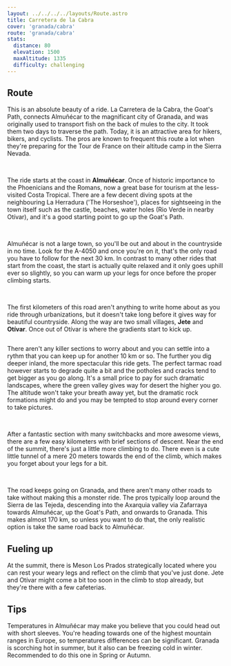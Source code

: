 ```yaml
---
layout: ../../../../layouts/Route.astro
title: Carretera de la Cabra
cover: 'granada/cabra'
route: 'granada/cabra'
stats:
  distance: 80
  elevation: 1500
  maxAltitude: 1335
  difficulty: challenging
---
```


## Route

This is an absolute beauty of a ride. La Carretera de la Cabra, the Goat's Path, connects Almuñécar to the magnificant city of Granada, and was originally used to transport fish on the back of mules to the city.
It took them two days to traverse the path. Today, it is an attractive area for hikers, bikers, and cyclists. 
The pros are known to frequent this route a lot when they're preparing for the Tour de France on their altitude camp in the Sierra Nevada.

&nbsp;

The ride starts at the coast in **Almuñécar**. Once of historic importance to the Phoenicians and the Romans, now a great base for tourism at the less-visited Costa Tropical.
There are a few decent diving spots at the neighbouring La Herradura ('The Horseshoe'), places for sightseeing in the town itself such as the castle, beaches, water holes (Rio Verde in nearby Otívar), and it's a good starting point to go up the Goat's Path.

&nbsp;

Almuñécar is not a large town, so you'll be out and about in the countryside in no time. Look for the A-4050 and once you're on it, that's the only road you have to follow for the next 30 km.
In contrast to many other rides that start from the coast, the start is actually quite relaxed and it only goes uphill ever so slightly, so you can warm up your legs for once before the proper climbing starts.

&nbsp;

The first kilometers of this road aren't anything to write home about as you ride through urbanizations, but it doesn't take long before it gives way for beautiful countryside. 
Along the way are two small villages, **Jete** and **Otívar**.
Once out of Otívar is where the gradients start to kick up. 

<img
  src="/routes/granada/cabra.png"
  alt=""
  class="mt-4 mb-8"
  height={200}
  width={750}
/>

There aren't any killer sections to worry about and you can settle into a rythm that you can keep up for another 10 km or so.
The further you dig deeper inland, the more spectacular this ride gets. 
The perfect tarmac road however starts to degrade quite a bit and the potholes and cracks tend to get bigger as you go along.
It's a small price to pay for such dramatic landscapes, where the green valley gives way for desert the higher you go. 
The altitude won't take your breath away yet, but the dramatic rock formations might do and you may be tempted to stop around every corner to take pictures.

&nbsp;

After a fantastic section with many switchbacks and more awesome views, there are a few easy kilometers with brief sections of descent.
Near the end of the summit, there's just a little more climbing to do. 
There even is a cute little tunnel of a mere 20 meters towards the end of the climb, which makes you forget about your legs for a bit.

&nbsp;

The road keeps going on Granada, and there aren't many other roads to take without making this a monster ride.
The pros typically loop around the Sierra de las Tejeda, descending into the Axarquia valley via Zafarraya towards Almuñécar, up the Goat's Path, and onwards to Granada.
This makes almost 170 km, so unless you want to do that, the only realistic option is take the same road back to Almuñécar.

## Fueling up

At the summit, there is Meson Los Prados strategically located where you can rest your weary legs and reflect on the climb that you've just done.
Jete and Otívar might come a bit too soon in the climb to stop already, but they're there with a few cafeterias.

## Tips

Temperatures in Almuñécar may make you believe that you could head out with short sleeves. 
You're heading towards one of the highest mountain ranges in Europe, so temperatures differences can be significant. 
Granada is scorching hot in summer, but it also can be freezing cold in winter. Recommended to do this one in Spring or Autumn.

